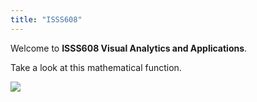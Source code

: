 ```yaml
---
title: "ISSS608"
---
```


Welcome to **ISSS608 Visual Analytics and Applications**.

Take a look at this mathematical function.

![](images/Ackermann%20function.jpg)
